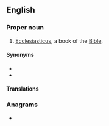 ==English==
{{book of the Bible|Ben Sira}}

===Proper noun===
{{en-proper noun}}
# {{lb|en|biblical}} [[Ecclesiasticus]], a book of the [[Bible]].

====Synonyms====
* {{l|en|Sirach}}
* {{l|en|Wisdom of Jesus son of Sirach}}

====Translations====
{{trans-see|Ecclesiasticus}}

===Anagrams===
* {{l|en|Serbian}}